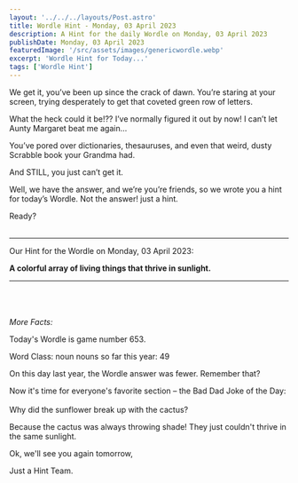 ```yaml
---
layout: '../../../layouts/Post.astro'
title: Wordle Hint - Monday, 03 April 2023
description: A Hint for the daily Wordle on Monday, 03 April 2023
publishDate: Monday, 03 April 2023
featuredImage: '/src/assets/images/genericwordle.webp'
excerpt: 'Wordle Hint for Today...'
tags: ['Wordle Hint']
---
```


We get it, you’ve been up since the crack of dawn. You’re staring at your screen, trying desperately to get that coveted green row of letters. 

What the heck could it be!??
I’ve normally figured it out by now!
I can’t let Aunty Margaret beat me again… 

You’ve pored over dictionaries, thesauruses, and even that weird, dusty Scrabble book your Grandma had.

And STILL, you just can’t get it. 

Well, we have the answer, and we’re you’re friends, so we wrote you a hint for today’s Wordle.
Not the answer! just a hint. 

Ready?<br /><br />

----

Our Hint for the Wordle on Monday, 03 April 2023:

**A colorful array of living things that thrive in sunlight.** 


----

<br /><br /><br />*More Facts:*

Today's Wordle is game number 653.

Word Class: noun nouns so far this year: 49 

On this day last year, the Wordle answer was fewer. Remember that? 

Now it's time for everyone's favorite section – the Bad Dad Joke of the Day:<br /><br />Why did the sunflower break up with the cactus? 

Because the cactus was always throwing shade! They just couldn't thrive in the same sunlight. 

Ok, we'll see you again tomorrow, 

Just a Hint Team.